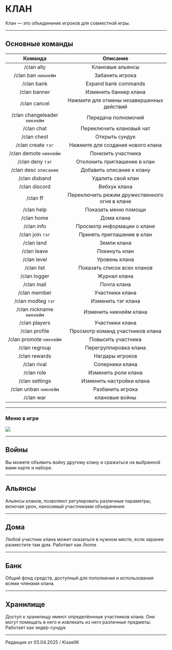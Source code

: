 # КЛАН

Клан — это объединение игроков для совместной игры.

--------

## Основные команды

| Команда | Описание |
| :---------: | :---------: |
| /clan ally | Клановые альянсы |
| /clan ban ```никнейм``` | Забанить игрока |
| /clan bank | Expand bank commands |
| /clan banner | Изменить баннер клана |
| /clan cancel | Нажмите для отмены незавершенных действий |
| /clan changeleader ```никнейм``` | Передача полномочий |
| /clan chat | Переключить клановый чат |
| /clan chest | Открыть сундук |
| /clan create ```тэг``` | Нажмите для создания нового клана |
| /clan demote ```никнейм``` | Понизить участника |
| /clan deny ```тэг``` | Отклонить приглашение в клан |
| /clan desc ```описание``` | Добавить описание к клану |
| /clan disband | Удалить свой клан |
| /clan discord | Вебхук клана |
| /clan ff | Переключить режим дружественного огня в клане |
| /clan help | Показать меню помощи |
| /clan home | Дома клана |
| /clan info | Просмотр информации о клане |
| /clan join ```тэг``` | Принять приглашение в клан |
| /clan land | Земли клана |
| /clan leave | Покинуть клан |
| /clan level | Уровень клана |
| /clan list | Показать список всех кланов |
| /clan logger | Журнал клана |
| /clan mail | Почта клана |
| /clan member | Участники клана |
| /clan modteg ```тэг``` | Изменить тэг клана |
| /clan nickname ```никнейм``` | Изменить никнейм клана |
| /clan players | Участники клана |
| /clan profile | Просмотр команд участников клана |
| /clan promote ```никнейм``` | Повысить участника |
| /clan regroup | Перегруппировка клана |
| /clan rewards | Нагдары игроков |
| /clan rival | Соперники клана |
| /clan role | Изменить роли клана |
| /clan settings | Изменить настройки клана |
| /clan unban ```никнейм``` | Разбанить игрока |
| /clan war | клановые войны |

--------

### Меню в игре

<img src="https://s3.etty.su/wiki/survival/clans/info/menu.png" />

--------

## Войны

Вы можете объявить войну другому клану и сражаться на выбранной вами карте и наборе.

--------

## Альянсы

Альянсы кланов, позволяют регулировать различные параметры, включая урон, наносимый участниками объединения.

--------

## Дома

Любой участник клана может оказаться в нужном месте, если заранее разместите там дом. Работает как /home

--------

## Банк

Общий фонд средств, доступный для пополнения и использования всеми членами клана.

--------

## Хранилище

Доступ к хранилищу имеют определённные участников клана. Они могут помещать в него и извлекать из него различные предметы. Работает как эндер-сундук

--------

Редакция от 03.04.2025 / KisselIK